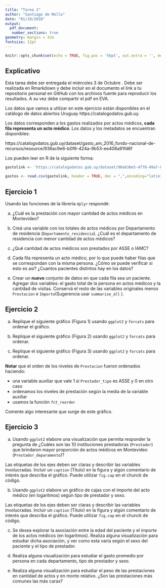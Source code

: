 ```yaml
---
title: "Tarea 2"
author: "Santiago de Mello"
date: "01/10/2018"
output: 
  pdf_document: 
   number_sections: true
geometry: margin = 3cm
fontsize: 12pt
---
```


```r
knitr::opts_chunk$set(echo = TRUE, fig.pos = 'hbpt', out.extra = '', message = FALSE, warning = FALSE)
```

## Explicativo
Esta tarea debe ser entregada el miércoles 3 de Octubre .
Debe ser realizada en Rmarkdown y debe incluir en el documento el link a tu repositorio personal en GitHub con los archivos fuente para reproducir los resultados. A su vez debe compartir el pdf en EVA. 

Los datos que vamos a utilizar en este ejercicio están disponibles en el catálogo de datos abiertos Uruguay https://catalogodatos.gub.uy.

Los datos corresponden a los gastos realizados por actos médicos, **cada fila representa un acto médico**. Los datos y los metadatos se encuentran disponibles:

https://catalogodatos.gub.uy/dataset/gasto_am_2016_fondo-nacional-de-recursos/resource/936ac9e6-b0f6-424a-9b53-ee408a91fd6f

Los pueden leer en R de la siguiente forma:

```r
gastolink <- 'https://catalogodatos.gub.uy/dataset/96e636e5-4f78-49a7-8e14-60e90173a0c0/resource/936ac9e6-b0f6-424a-9b53-ee408a91fd6f/download/datos_gastos-por-actos-mdicos-2016.csv'

gastos <- read.csv(gastolink, header = TRUE, dec = ",",encoding="latin1") 

```

## Ejercicio 1

Usando las funciones de la librería `dplyr`  respondé:  

a. ¿Cuál es la prestación con mayor cantidad de actos médicos en Montevideo?      

b. Creá una variable con los totales de actos médicos por Departamento de residencia (`Departamento_residencia`). ¿Cuál es el departamento de residencia con menor cantidad de actos médicos?      

c. ¿Qué cantidad de actos médicos son prestados por ASSE o IAMC?       
e.  Cada fila representa un acto médico, por lo que puede haber filas que se correspondan con la misma persona. ¿Cómo se puede verificar si esto es así? ¿Cuantos pacientes distintos hay en los datos?

d. Crear un **nuevo** conjunto de datos en que cada fila sea un paciente. Agregar dos variables:  el gasto total de la persona en actos médicos y la cantidad de visitas. Conservá el resto de las variables originales menos `Prestacion` e `Importe`(Sugerencia usar `summarise_all` ).


\newpage

## Ejercicio 2
a. Replique el siguiente gráfico (Figura 1) usando `ggplot2` y `forcats` para ordenar el gráfico.


b. Replique el siguiente gráfico (Figura 2) usando `ggplot2` y `forcats` para ordenar.

\newpage

c. Replique el siguiente gráfico (Figura 3) usando `ggplot2` y `forcats` para ordenar.

**Notar** que el orden de los niveles de `Prestacion` fueron ordenados haciendo:

* una variable auxiliar que vale 1 si `Prestador_tipo` es ASSE y 0 en otro caso    
* ordenamos los niveles de prestación según la media de la variable auxiliar
* usamos la función `fct_reorder` 

Comente algo interesante que surge de este gráfico.

\newpage
## Ejercicio 3
a. Usando `ggplot2` elabore una visualización que permita responder la pregunta de ¿Cuáles son las 10 instituciones prestadoras (`Prestador`) que brindaron mayor proporción de actos médicos en Montevideo (`Prestador_deparamento`)?

Las etiquetas de los ejes deben ser claras y describir las variables involucradas. Incluir un `caption` (Título) en la figura y algún comentario de interés que describa el gráfico. Puede utilizar `fig.cap` en el chunck de código. 

b. Usando `ggplot2` elabore un gráfico de cajas con el importe del acto médico (en logaritmos) según tipo de prestador y sexo. 

Las etiquetas de los ejes deben ser claras y describir las variables involucradas. Incluir un `caption` (Título) en la figura y algún comentario de interés que describa el gráfico. Puede utilizar `fig.cap` en el chunck de código. 


c. Se desea explorar la asociación entre la edad del paciente y el importe de los actos médicos (en logaritmos). Realiza alguna visualización para estudiar dicha asociación, y ver como esta varía según el sexo del paciente y el tipo de prestador. 


d. Realiza alguna visualización para estudiar el gasto promedio por persona en cada departamento, tipo de prestador y sexo. 

e. Realiza alguna visualización para estudiar el peso de las prestaciones en cantidad de actos y en monto relativo. ¿Son las prestaciones más comunes las más caras?


